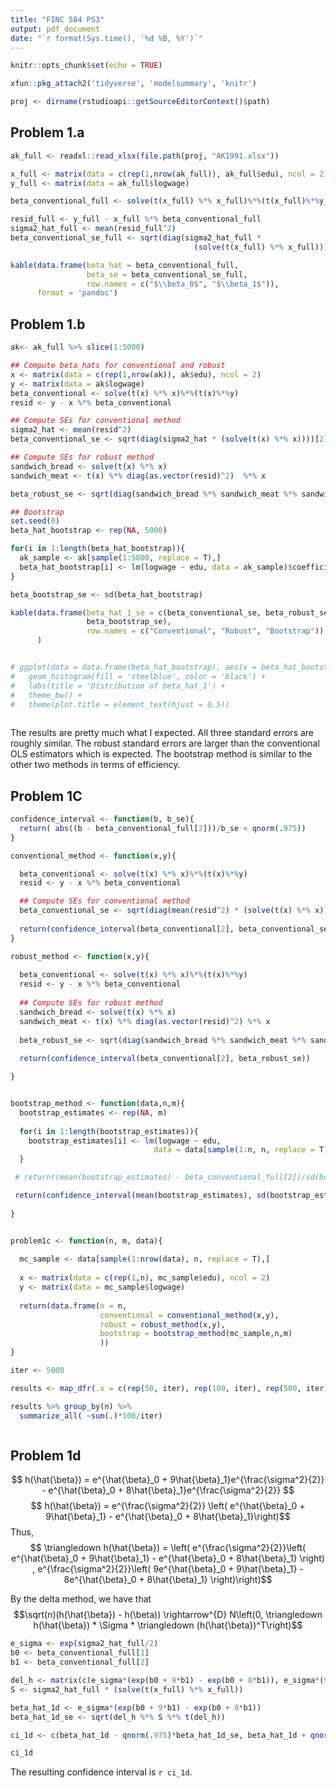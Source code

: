 ```yaml
---
title: "FINC 584 PS3"
output: pdf_document
date: "`r format(Sys.time(), '%d %B, %Y')`"
---
```


```r
knitr::opts_chunk$set(echo = TRUE)

xfun::pkg_attach2('tidyverse', 'modelsummary', 'knitr')

proj <- dirname(rstudioapi::getSourceEditorContext()$path)
```

## Problem 1.a


```r

ak_full <- readxl::read_xlsx(file.path(proj, "AK1991.xlsx"))

x_full <- matrix(data = c(rep(1,nrow(ak_full)), ak_full$edu), ncol = 2)
y_full <- matrix(data = ak_full$logwage)

beta_conventional_full <- solve(t(x_full) %*% x_full)%*%(t(x_full)%*%y_full)

resid_full <- y_full - x_full %*% beta_conventional_full
sigma2_hat_full <- mean(resid_full^2)
beta_conventional_se_full <- sqrt(diag(sigma2_hat_full * 
                                         (solve(t(x_full) %*% x_full))))

kable(data.frame(beta_hat = beta_conventional_full, 
                 beta_se = beta_conventional_se_full,
                 row.names = c("$\\beta_0$", "$\\beta_1$")),
      format = 'pandoc')

```

## Problem 1.b


```r
ak<- ak_full %>% slice(1:5000)

## Compute beta_hats for conventional and robust
x <- matrix(data = c(rep(1,nrow(ak)), ak$edu), ncol = 2)
y <- matrix(data = ak$logwage)
beta_conventional <- solve(t(x) %*% x)%*%(t(x)%*%y)
resid <- y - x %*% beta_conventional

## Compute SEs for conventional method
sigma2_hat <- mean(resid^2)
beta_conventional_se <- sqrt(diag(sigma2_hat * (solve(t(x) %*% x))))[2]

## Compute SEs for robust method
sandwich_bread <- solve(t(x) %*% x)
sandwich_meat <- t(x) %*% diag(as.vector(resid)^2)  %*% x

beta_robust_se <- sqrt(diag(sandwich_bread %*% sandwich_meat %*% sandwich_bread))[2]

## Bootstrap
set.seed(0)
beta_hat_bootstrap <- rep(NA, 5000)

for(i in 1:length(beta_hat_bootstrap)){
  ak_sample <- ak[sample(1:5000, replace = T),]
  beta_hat_bootstrap[i] <- lm(logwage ~ edu, data = ak_sample)$coefficients['edu']
}

beta_bootstrap_se <- sd(beta_hat_bootstrap)

kable(data.frame(beta_hat_1_se = c(beta_conventional_se, beta_robust_se, 
                 beta_bootstrap_se), 
                 row.names = c("Conventional", "Robust", "Bootstrap")), 
      )


# ggplot(data = data.frame(beta_hat_bootstrap), aes(x = beta_hat_bootstrap)) +
#   geom_histogram(fill = 'steelblue', color = 'black') +
#   labs(title = 'Distribution of beta_hat_1') +
#   theme_bw() +
#   theme(plot.title = element_text(hjust = 0.5)) 
  

```

The results are pretty much what I expected. All three standard errors are roughly similar. The robust standard errors are larger than the conventional OLS estimators which is expected. The bootstrap method is similar to the other two methods in terms of efficiency. 

## Problem 1C

```r

confidence_interval <- function(b, b_se){
  return( abs((b - beta_conventional_full[2]))/b_se < qnorm(.975))
}

conventional_method <- function(x,y){

  beta_conventional <- solve(t(x) %*% x)%*%(t(x)%*%y)
  resid <- y - x %*% beta_conventional

  ## Compute SEs for conventional method
  beta_conventional_se <- sqrt(diag(mean(resid^2) * (solve(t(x) %*% x))))[2]
  
  return(confidence_interval(beta_conventional[2], beta_conventional_se))
}

robust_method <- function(x,y){
  
  beta_conventional <- solve(t(x) %*% x)%*%(t(x)%*%y)
  resid <- y - x %*% beta_conventional
  
  ## Compute SEs for robust method
  sandwich_bread <- solve(t(x) %*% x)
  sandwich_meat <- t(x) %*% diag(as.vector(resid)^2) %*% x
  
  beta_robust_se <- sqrt(diag(sandwich_bread %*% sandwich_meat %*% sandwich_bread))[2]
  
  return(confidence_interval(beta_conventional[2], beta_robust_se))

}


bootstrap_method <- function(data,n,m){
  bootstrap_estimates <- rep(NA, m)
  
  for(i in 1:length(bootstrap_estimates)){
    bootstrap_estimates[i] <- lm(logwage ~ edu, 
                                data = data[sample(1:n, n, replace = T),])$coefficients['edu']
  }

 # return((mean(bootstrap_estimates) - beta_conventional_full[2])/sd(bootstrap_estimates))  

 return(confidence_interval(mean(bootstrap_estimates), sd(bootstrap_estimates)))
  
}


problem1c <- function(n, m, data){
  
  mc_sample <- data[sample(1:nrow(data), n, replace = T),]
  
  x <- matrix(data = c(rep(1,n), mc_sample$edu), ncol = 2)
  y <- matrix(data = mc_sample$logwage)
  
  return(data.frame(n = n, 
                    conventional = conventional_method(x,y),
                    robust = robust_method(x,y),
                    bootstrap = bootstrap_method(mc_sample,n,m)
                    ))
}

iter <- 5000

results <- map_dfr(.x = c(rep(50, iter), rep(100, iter), rep(500, iter)), .f = problem1c, data = ak_full, m = 50) 

results %>% group_by(n) %>% 
  summarize_all( ~sum(.)*100/iter)



```

## Problem 1d


$$ h(\hat{\beta}) = e^{\hat{\beta}_0 + 9\hat{\beta}_1}e^{\frac{\sigma^2}{2}} - e^{\hat{\beta}_0 + 8\hat{\beta}_1}e^{\frac{\sigma^2}{2}} $$
$$ h(\hat{\beta}) = e^{\frac{\sigma^2}{2}} \left( e^{\hat{\beta}_0 + 9\hat{\beta}_1} - e^{\hat{\beta}_0 + 8\hat{\beta}_1}\right)$$
Thus, 
$$ \triangledown h(\hat{\beta}) = \left( e^{\frac{\sigma^2}{2}}\left( e^{\hat{\beta}_0 + 9\hat{\beta}_1} - e^{\hat{\beta}_0 + 8\hat{\beta}_1} \right) , e^{\frac{\sigma^2}{2}}\left( 9e^{\hat{\beta}_0 + 9\hat{\beta}_1} - 8e^{\hat{\beta}_0 + 8\hat{\beta}_1} \right)\right)$$

By the delta method, we have that $$\sqrt(n)(h(\hat{\beta}) - h(\beta)) \rightarrow^{D} N\left(0, \triangledown h(\hat{\beta}) * \Sigma * \triangledown (h(\hat{\beta})^T\right)$$

```r

e_sigma <- exp(sigma2_hat_full/2)
b0 <- beta_conventional_full[1]
b1 <- beta_conventional_full[2]

del_h <- matrix(c(e_sigma*(exp(b0 + 9*b1) - exp(b0 + 8*b1)), e_sigma*(9*exp(b0 + 9*b1) - 8*exp(b0 + 8*b1))), ncol = 2)
S <- sigma2_hat_full * (solve(t(x_full) %*% x_full))

beta_hat_1d <- e_sigma*(exp(b0 + 9*b1) - exp(b0 + 8*b1))
beta_hat_1d_se <- sqrt(del_h %*% S %*% t(del_h))

ci_1d <- c(beta_hat_1d - qnorm(.975)*beta_hat_1d_se, beta_hat_1d + qnorm(.975)*beta_hat_1d_se)

ci_1d
```

The resulting confidence interval is `r ci_1d`.



